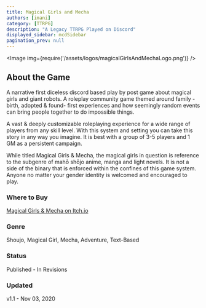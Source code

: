 ```yaml
---
title: Magical Girls and Mecha
authors: [imani]
category: [TTRPG]
description: "A Legacy TTRPG Played on Discord"
displayed_sidebar: mcdSidebar
pagination_prev: null
---
```


<Image img={require('/assets/logos/magicalGirlsAndMechaLogo.png')} />

## About the Game
A narrative first diceless discord based play by post game about magical girls and giant robots. A roleplay community game themed around family - birth, adopted & found- first experiences and how seemingly random events can bring people together to do impossible things. 

A vast & deeply customizable roleplaying experience for a wide range of players from any skill level. With this system and setting you can take this story in any way you imagine. It is best with a group of 3-5 players and 1 GM as a persistent campaign. 

While titled Magical Girls & Mecha, the magical girls in question is reference to the subgenre of mahō shōjo anime, manga and light novels. It is not a side of the binary that is enforced within the confines of this game system. Anyone no matter your gender identity is welcomed and encouraged to play.

### Where to Buy
[Magical Girls & Mecha on Itch.io](https://margaretcatter.itch.io/magical-girls-mecha)

### Genre 
Shoujo, Magical Girl, Mecha, Adventure, Text-Based

### Status
Published - In Revisions

### Updated
v1.1 - Nov 03, 2020